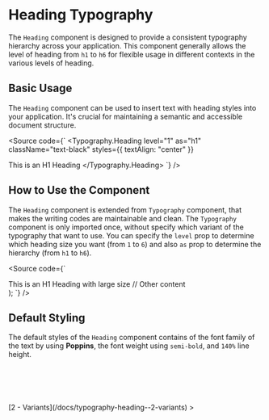 

<Meta of={HeadingStories} />

# Heading Typography

The `Heading` component is designed to provide a consistent typography hierarchy across your application. This component generally allows the level of heading from `h1` to `h6` for flexible usage in different contexts in the various levels of heading.

<Canvas />
<Controls />

## Basic Usage

The `Heading` component can be used to insert text with heading styles into your application. It's crucial for maintaining a semantic and accessible document structure.

<Source
  code={`
<Typography.Heading
  level="1"
  as="h1"
  className="text-black"
  styles={{ textAlign: "center" }}
>
  This is an H1 Heading
</Typography.Heading>
`}
/>

## How to Use the Component

The `Heading` component is extended from `Typography` component, that makes the writing codes are maintainable and clean. The `Typography` component is only imported once, without specify which variant of the typography that want to use. You can specify the `level` prop to determine which heading size you want (from `1` to `6`) and also `as` prop to determine the hierarchy (from `h1` to `h6`).

<Source code={`

  <div>
    <Typography.Heading level="1" as="h1">
      This is an H1 Heading with large size
    </Typography.Heading>
    // Other content
  </div>
);
`} />

## Default Styling

The default styles of the `Heading` component contains of the font family of the text by using **Poppins**, the font weight using `semi-bold`, and `140%` line height.

```css
font-family: "Poppins", sans-serif;
font-weight: 600;
font-size: 2rem; // 32px for default level 1 size
line-height: 140%;
```

<div style={{ textAlign: "right" }}>
  [2 - Variants](/docs/typography-heading--2-variants) >
</div>
